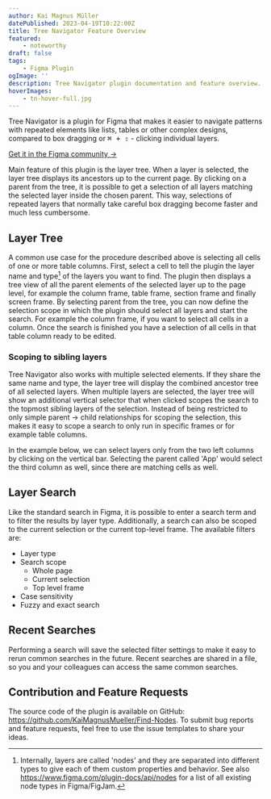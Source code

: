 ```yaml
---
author: Kai Magnus Müller
datePublished: 2023-04-19T10:22:00Z
title: Tree Navigator Feature Overview
featured:
    - noteworthy
draft: false
tags:
    - Figma Plugin
ogImage: ''
description: Tree Navigator plugin documentation and feature overview. Save time and clicks by selecting repeated elements quicker. 
hoverImages:
    - tn-hover-full.jpg
---
```


Tree Navigator is a plugin for Figma that makes it easier to navigate patterns with repeated elements like lists, tables or other complex designs, compared to box dragging or <kbd>⌘ + ⇧</kbd> - clicking individual layers.

[Get it in the Figma community &rarr;](https://www.figma.com/community/plugin/1229905434435887252)

Main feature of this plugin is the layer tree. When a layer is selected, the layer tree displays its ancestors up to the current page. By clicking on a parent from the tree, it is possible to get a selection of all layers matching the selected layer inside the chosen parent. This way, selections of repeated layers that normally take careful box dragging become faster and much less cumbersome.

<Figure
	alt="With the layer tree visualization, selecting similar layers in specific columns or screens becomes fast and easy."
	src="/video/tree-navigator/110423_intro_video.mp4"
	type="video"
	aspectRatio="16/10"
	fullWidth></Figure>

## Layer Tree

A common use case for the procedure described above is selecting all cells of one or more table columns. First, select a cell to tell the plugin the layer name and type[^1] of the layers you want to find. The plugin then displays a tree view of all the parent elements of the selected layer up to the page level, for example the column frame, table frame, section frame and finally screen frame. By selecting parent from the tree, you can now define the selection scope in which the plugin should select all layers and start the search. For example the column frame, if you want to select all cells in a column. Once the search is finished you have a selection of all cells in that table column ready to be edited.

<Figure
	alt="Screenshot of the Tree Navigator plugin showing all common ancestors of two selected table cells in Figma."
	src="https://res.cloudinary.com/dm3a0qioc/image/upload/v1681576736/layer_tree_app_screen_gpenbh.jpg"
	width="1920"
	height="1080"></Figure>

### Scoping to sibling layers

Tree Navigator also works with multiple selected elements. If they share the same name and type, the layer tree will display the combined ancestor tree of all selected layers. When multiple layers are selected, the layer tree will show an additional vertical selector that when clicked scopes the search to the topmost sibling layers of the selection. Instead of being restricted to only simple parent -> child relationships for scoping the selection, this makes it easy to scope a search to only run in specific frames or for example table columns.

In the example below, we can select layers only from the two left columns by clicking on the vertical bar. Selecting the parent called 'App' would select the third column as well, since there are matching cells as well.

<Figure
	alt="It is easy to select layers only in specific frames."
	src="/video/tree-navigator/110423_sibling_select_demo.mp4"
	type="video"
	aspectRatio="16/10"></Figure>

## Layer Search

Like the standard search in Figma, it is possible to enter a search term and to filter the results by layer type. Additionally, a search can also be scoped to the current selection or the current top-level frame. The available filters are:

-   Layer type
-   Search scope
    -   Whole page
    -   Current selection
    -   Top level frame
-   Case sensitivity
-   Fuzzy and exact search

## Recent Searches

Performing a search will save the selected filter settings to make it easy to rerun common searches in the future. Recent searches are shared in a file, so you and your colleagues can access the same common searches.

<Figure
	alt="Collage of screenshots highlighting recent searches and an open flyout, showing the search scope options."
	src="https://res.cloudinary.com/dm3a0qioc/image/upload/v1681250483/search_scoping_kdbhwa.jpg"
	captionHidden="true" width="1920"
	height="1080"></Figure>

## Contribution and Feature Requests

The source code of the plugin is available on GitHub: https://github.com/KaiMagnusMueller/Find-Nodes. To submit bug reports and feature requests, feel free to use the issue templates to share your ideas.

[^1]: Internally, layers are called 'nodes' and they are separated into different types to give each of them custom properties and behavior. See also https://www.figma.com/plugin-docs/api/nodes for a list of all existing node types in Figma/FigJam.

